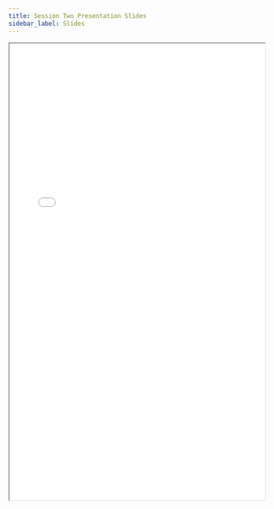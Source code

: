 ```yaml
---
title: Session Two Presentation Slides
sidebar_label: Slides
---
```



<div style={{ textAlign: "center" }}>
  <iframe src={PDF} height="900px" width="100%" />
</div>

:::tip Let's learn together 😊

That's all for Session Two! Feel free to approach us if you have any questions, or if you found any errors!

:::
